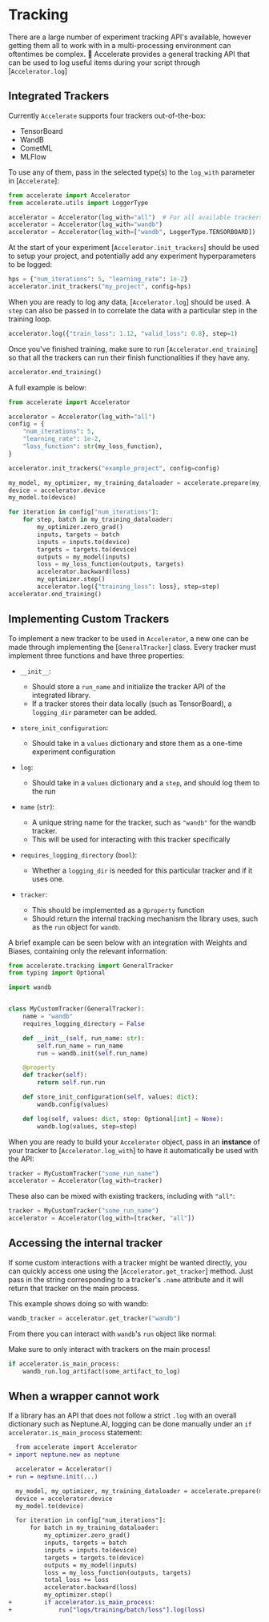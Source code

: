 <!--Copyright 2022 The HuggingFace Team. All rights reserved.

Licensed under the Apache License, Version 2.0 (the "License"); you may not use this file except in compliance with
the License. You may obtain a copy of the License at

http://www.apache.org/licenses/LICENSE-2.0

Unless required by applicable law or agreed to in writing, software distributed under the License is distributed on
an "AS IS" BASIS, WITHOUT WARRANTIES OR CONDITIONS OF ANY KIND, either express or implied. See the License for the
specific language governing permissions and limitations under the License.
-->

# Tracking

There are a large number of experiment tracking API's available, however getting them all to work with in a multi-processing environment can oftentimes be complex.
🤗 Accelerate provides a general tracking API that can be used to log useful items during your script through [`Accelerator.log`]

## Integrated Trackers

Currently `Accelerate` supports four trackers out-of-the-box:

- TensorBoard
- WandB
- CometML
- MLFlow

To use any of them, pass in the selected type(s) to the `log_with` parameter in [`Accelerate`]:
```python
from accelerate import Accelerator
from accelerate.utils import LoggerType

accelerator = Accelerator(log_with="all")  # For all available trackers in the environment
accelerator = Accelerator(log_with="wandb")
accelerator = Accelerator(log_with=["wandb", LoggerType.TENSORBOARD])
```

At the start of your experiment [`Accelerator.init_trackers`] should be used to setup your project, and potentially add any experiment hyperparameters to be logged:
```python
hps = {"num_iterations": 5, "learning_rate": 1e-2}
accelerator.init_trackers("my_project", config=hps)
```

When you are ready to log any data, [`Accelerator.log`] should be used.
A `step` can also be passed in to correlate the data with a particular step in the training loop.
```python
accelerator.log({"train_loss": 1.12, "valid_loss": 0.8}, step=1)
```

Once you've finished training, make sure to run [`Accelerator.end_training`] so that all the trackers can run their finish functionalities if they have any.
```python
accelerator.end_training()
```


A full example is below:
```python
from accelerate import Accelerator

accelerator = Accelerator(log_with="all")
config = {
    "num_iterations": 5,
    "learning_rate": 1e-2,
    "loss_function": str(my_loss_function),
}

accelerator.init_trackers("example_project", config=config)

my_model, my_optimizer, my_training_dataloader = accelerate.prepare(my_model, my_optimizer, my_training_dataloader)
device = accelerator.device
my_model.to(device)

for iteration in config["num_iterations"]:
    for step, batch in my_training_dataloader:
        my_optimizer.zero_grad()
        inputs, targets = batch
        inputs = inputs.to(device)
        targets = targets.to(device)
        outputs = my_model(inputs)
        loss = my_loss_function(outputs, targets)
        accelerator.backward(loss)
        my_optimizer.step()
        accelerator.log({"training_loss": loss}, step=step)
accelerator.end_training()
```


## Implementing Custom Trackers

To implement a new tracker to be used in `Accelerator`, a new one can be made through implementing the [`GeneralTracker`] class.
Every tracker must implement three functions and have three properties:
  - `__init__`: 
    - Should store a `run_name` and initialize the tracker API of the integrated library. 
    - If a tracker stores their data locally (such as TensorBoard), a `logging_dir` parameter can be added.
  - `store_init_configuration`: 
    - Should take in a `values` dictionary and store them as a one-time experiment configuration
  - `log`: 
    - Should take in a `values` dictionary and a `step`, and should log them to the run

  - `name` (`str`):
    - A unique string name for the tracker, such as `"wandb"` for the wandb tracker. 
    - This will be used for interacting with this tracker specifically
  - `requires_logging_directory` (`bool`):
    - Whether a `logging_dir` is needed for this particular tracker and if it uses one.
  - `tracker`: 
    - This should be implemented as a `@property` function 
    - Should return the internal tracking mechanism the library uses, such as the `run` object for `wandb`.

A brief example can be seen below with an integration with Weights and Biases, containing only the relevant information:
```python
from accelerate.tracking import GeneralTracker
from typing import Optional

import wandb


class MyCustomTracker(GeneralTracker):
    name = "wandb"
    requires_logging_directory = False

    def __init__(self, run_name: str):
        self.run_name = run_name
        run = wandb.init(self.run_name)

    @property
    def tracker(self):
        return self.run.run

    def store_init_configuration(self, values: dict):
        wandb.config(values)

    def log(self, values: dict, step: Optional[int] = None):
        wandb.log(values, step=step)
```

When you are ready to build your `Accelerator` object, pass in an **instance** of your tracker to [`Accelerator.log_with`] to have it automatically
be used with the API:

```python
tracker = MyCustomTracker("some_run_name")
accelerator = Accelerator(log_with=tracker)
```

These also can be mixed with existing trackers, including with `"all"`:

```python
tracker = MyCustomTracker("some_run_name")
accelerator = Accelerator(log_with=[tracker, "all"])
```

## Accessing the internal tracker 

If some custom interactions with a tracker might be wanted directly, you can quickly access one using the 
[`Accelerator.get_tracker`] method. Just pass in the string corresponding to a tracker's `.name` attribute 
and it will return that tracker on the main process.

This example shows doing so with wandb:

```python
wandb_tracker = accelerator.get_tracker("wandb")
```

From there you can interact with `wandb`'s `run` object like normal:

<Tip warning={true}>
  Make sure to only interact with trackers on the main process!
</Tip>


```python
if accelerator.is_main_process:
    wandb_run.log_artifact(some_artifact_to_log)
```

## When a wrapper cannot work

If a library has an API that does not follow a strict `.log` with an overall dictionary such as Neptune.AI, logging can be done manually under an `if accelerator.is_main_process` statement:
```diff
  from accelerate import Accelerator
+ import neptune.new as neptune

  accelerator = Accelerator()
+ run = neptune.init(...)

  my_model, my_optimizer, my_training_dataloader = accelerate.prepare(my_model, my_optimizer, my_training_dataloader)
  device = accelerator.device
  my_model.to(device)

  for iteration in config["num_iterations"]:
      for batch in my_training_dataloader:
          my_optimizer.zero_grad()
          inputs, targets = batch
          inputs = inputs.to(device)
          targets = targets.to(device)
          outputs = my_model(inputs)
          loss = my_loss_function(outputs, targets)
          total_loss += loss
          accelerator.backward(loss)
          my_optimizer.step()
+         if accelerator.is_main_process:
+             run["logs/training/batch/loss"].log(loss)
```
